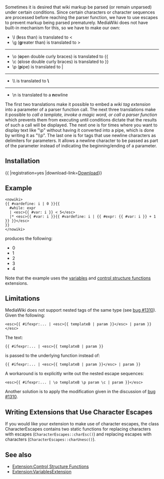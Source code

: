 {{TNT|Extension
|name        = Character Escapes
|status      = beta
|type1       = parser
|type2       = tag
|author      = David M. Sledge
|description = Convenience tag for escaping tags, templates, magic words, and parser function calls nested in tags and parser functions that support character escaping.
|version     = 1.0.0
|update      = 2016-01-04
|mediawiki   = &ge; 1.15.0
|license     = GPL-2.0+
|download    =
|readme      =
|changelog   =
|parameters  =
}}

Sometimes it is desired that wiki markup be parsed (or remain unparsed) under certain conditions.  Since certain characters or character sequences are processed before reaching the parser function, we have to use escapes to prevent markup being parsed prematurely.  MediaWiki does not have built-in mechanism for this, so we have to make our own:

* \l ('''l'''ess than) is translated to &lt;
* \g ('''g'''reater than) is translated to &gt;
----
* \o ('''o'''pen double curly braces) is translated to {<nowiki/>{
* \c ('''c'''lose double curly braces) is translated to }<nowiki/>}
* \p ('''p'''ipe) is translated to |
----
* \\ is translated to '''\'''
----
* \n is translated to a '''n'''ewline

The first two translations make it possible to embed a ''wiki tag extension'' into a parameter of a parser function call. The next three translations make it possible to ''call a template, invoke a magic word, or call a parser function'' which prevents them from executing until conditions dictate that the results of such a call will be displayed.  The next one is for times where you want to display text like "\p" without having it converted into a pipe, which is done by writing it as "\\p".  The last one is for tags that use newline characters as delimiters for parameters.  It allows a newline character to be passed as part of the parameter instead of indicating the beginning/ending of a parameter.

==Installation==
{{ {{TNTN|ExtensionInstall}}|registration=yes |download-link=[https://github.com/CurseStaff/CharacterEscapes/archive/master.zip Download]}}

==Example==
<pre><nowiki>
{{ #vardefine: i | 0 }}{{
  #while: expr
  | <esc>{{ #var: i }} < 5</esc>
  |* <esc>{{ #var: i }}{{ #vardefine: i | {{ #expr: {{ #var: i }} + 1 }} }}</esc>
}}
</nowiki></pre>

produces the following:

* 0
* 1
* 2
* 3
* 4

Note that the example uses the [[Extension:VariablesExtension|variables]] and [[Extension:Control Structure Functions|control structure functions]] extensions.

==Limitations==
MediaWiki does not support nested tags of the same type (see [[bugzilla:1310|bug #1310]]).  Given the following:

 <nowiki><esc>{{ #ifexpr:... | <esc>{{ templateB | param }}</esc> | param }}</esc></nowiki>

The text:

 <nowiki>{{ #ifexpr:... | <esc>{{ templateB | param }}</nowiki>

is passed to the underlying function instead of:

 <nowiki>{{ #ifexpr:... | <esc>{{ templateB | param }}</esc> | param }}</nowiki>

A workaround is to explicitly write out the nested escape sequences:

 <nowiki><esc>{{ #ifexpr:... | \o templateB \p param \c | param }}</esc></nowiki>

Another solution is to apply the modification given in the discussion of [[bugzilla:1310|bug #1310]].

==Writing Extensions that Use Character Escapes==
If you would like your extension to make use of character escapes, the class CharacterEscapes contains two static functions for replacing characters with escapes (<tt>CharacterEscapes::charEsc()</tt>) and replacing escapes with characters (<tt>CharacterEscapes::charUnesc()</tt>).

==See also==
* [[Extension:Control Structure Functions]]
* [[Extension:VariablesExtension]]